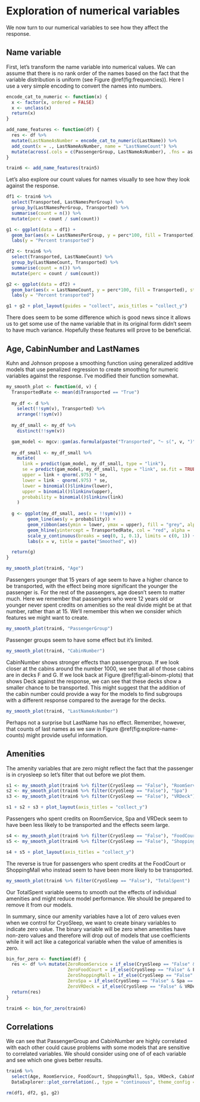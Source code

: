# Exploration of numerical variables {#chapter-5}
We now turn to our numerical variables to see how they affect the response.

## Name variable
First, let's transform the name variable into numerical values. We can assume that there is no rank order of the names based on the fact that the variable distribution is uniform (see Figure \@ref(fig:frequencies)). Here I use a very simple encoding to convert the names into numbers.
```r
encode_cat_to_numeric <- function(x) {
  x <- factor(x, ordered = FALSE)
  x <- unclass(x)
  return(x)
}

add_name_features <- function(df) {
  res <- df %>%
  mutate(LastNameAsNumber = encode_cat_to_numeric(LastName)) %>%
  add_count(x = ., LastNameAsNumber, name = "LastNameCount") %>%
  mutate(across(.cols = c(PassengerGroup, LastNameAsNumber), .fns = as.integer))
}

train6 <- add_name_features(train5)
```

Let's also explore our count values for names visually to see how they look against the response.

```r
df1 <- train6 %>%
  select(Transported, LastNamesPerGroup) %>%
  group_by(LastNamesPerGroup, Transported) %>%
  summarise(count = n()) %>%
  mutate(perc = count / sum(count))

g1 <- ggplot(data = df1) +
  geom_bar(aes(x = LastNamesPerGroup, y = perc*100, fill = Transported), stat = "identity") +
  labs(y = "Percent transported")

df2 <- train6 %>%
  select(Transported, LastNameCount) %>%
  group_by(LastNameCount, Transported) %>%
  summarise(count = n()) %>%
  mutate(perc = count / sum(count))

g2 <- ggplot(data = df2) +
  geom_bar(aes(x = LastNameCount, y = perc*100, fill = Transported), stat = "identity") +
  labs(y = "Percent transported")

g1 + g2 + plot_layout(guides = "collect", axis_titles = "collect_y")
```
There does seem to be some difference which is good news since it allows us to get some use of the name variable that in its original form didn't seem to have much variance. Hopefully these features will prove to be beneficial.

## Age, CabinNumber and LastNames
Kuhn and Johnson propose a smoothing function using generalized additive models that use penalized regression to create smoothing for numeric variables against the response. I've modified their function somewhat.
```r
my_smooth_plot <- function(d, v) {
  TransportedRate <- mean(d$Transported == "True")
  
  my_df <- d %>% 
    select(!!sym(v), Transported) %>%
    arrange(!!sym(v))
  
  my_df_small <- my_df %>%
    distinct(!!sym(v))

  gam_model <- mgcv::gam(as.formula(paste("Transported", "~ s(", v, ")")), data = my_df, family = binomial())
 
  my_df_small <- my_df_small %>%
    mutate(
      link = predict(gam_model, my_df_small, type = "link"),
      se = predict(gam_model, my_df_small, type = "link", se.fit = TRUE)$se.fit,
      upper = link + qnorm(.975) * se,
      lower = link - qnorm(.975) * se,
      lower = binomial()$linkinv(lower),
      upper = binomial()$linkinv(upper),
      probability = binomial()$linkinv(link)
    )
  
  g <- ggplot(my_df_small, aes(x = !!sym(v))) + 
        geom_line(aes(y = probability)) + 
        geom_ribbon(aes(ymin = lower, ymax = upper), fill = "grey", alpha = .5) + 
        geom_hline(yintercept = TransportedRate, col = "red", alpha = .8, lty = 4)  + 
        scale_y_continuous(breaks = seq(0, 1, 0.1), limits = c(0, 1)) +
        labs(x = v, title = paste("Smoothed", v))

  return(g)
}

my_smooth_plot(train6, "Age")
```

Passengers younger that 15 years of age seem to have a higher chance to be transported, with the effect being more significant the younger the passenger is. For the rest of the passengers, age doesn't seem to matter much. Here we remember that passengers who were 12 years old or younger never spent credits on amenities so the real divide might be at that number, rather than at 15. We'll remember this when we consider which features we might want to create.

```r
my_smooth_plot(train6, "PassengerGroup")
```

Passenger groups seem to have some effect but it's limited. 

```r
my_smooth_plot(train6, "CabinNumber")
```

CabinNumber shows stronger effects than passengergroup. If we look closer at the cabins around the number 1000, we see that all of those cabins are in decks F and G. If we look back at Figure \@ref(fig:all-binom-plots) that shows Deck against the response, we can see that these decks show a smaller chance to be transported. This might suggest that the addition of the cabin number could provide a way for the models to find subgroups with a different response compared to the average for the decks.

```r
my_smooth_plot(train6, "LastNameAsNumber")
```

Perhaps not a surprise but LastName has no effect. Remember, however, that counts of last names as we saw in Figure \@ref(fig:explore-name-counts) might provide useful information.

## Amenities
The amenity variables that are zero might reflect the fact that the passenger is in cryosleep so let's filter that out before we plot them.
```r
s1 <- my_smooth_plot(train6 %>% filter(CryoSleep == "False"), "RoomService")
s2 <- my_smooth_plot(train6 %>% filter(CryoSleep == "False"), "Spa")
s3 <- my_smooth_plot(train6 %>% filter(CryoSleep == "False"), "VRDeck")

s1 + s2 + s3 + plot_layout(axis_titles = "collect_y")
```

Passengers who spent credits on RoomService, Spa and VRDeck seem to have been less likely to be transported and the effects seem large.

```r
s4 <- my_smooth_plot(train6 %>% filter(CryoSleep == "False"), "FoodCourt")
s5 <- my_smooth_plot(train6 %>% filter(CryoSleep == "False"), "ShoppingMall")

s4 + s5 + plot_layout(axis_titles = "collect_y")
```

The reverse is true for passengers who spent credits at the FoodCourt or ShoppingMall who instead seem to have been more likely to be transported.

```r
my_smooth_plot(train6 %>% filter(CryoSleep == "False"), "TotalSpent")
```

Our TotalSpent variable seems to smooth out the effects of individual amenities and might reduce model performance. We should be prepared to remove it from our models.

In summary, since our amenity variables have a lot of zero values even when we control for CryoSleep, we want to create binary variables to indicate zero value. The binary variable will be zero when amenities have non-zero values and therefore will drop out of models that use coefficients while it will act like a categorical variable when the value of amenities is zero.

```r
bin_for_zero <- function(df) {
  res <- df %>% mutate(ZeroRoomService = if_else(CryoSleep == "False" & RoomService == 0, 1, 0),
                       ZeroFoodCourt = if_else(CryoSleep == "False" & FoodCourt == 0, 1, 0),
                       ZeroShoppingMall = if_else(CryoSleep == "False" & ShoppingMall == 0, 1, 0),
                       ZeroSpa = if_else(CryoSleep == "False" & Spa == 0, 1, 0),
                       ZeroVRDeck = if_else(CryoSleep == "False" & VRDeck == 0, 1, 0))
  return(res)
}

train6 <- bin_for_zero(train6)
```

## Correlations
We can see that PassengerGroup and CabinNumber are highly correlated with each other could cause problems with some models that are sensitive to correlated variables. We should consider using one of of each variable and see which one gives better results.
```r
train6 %>%
  select(Age, RoomService, FoodCourt, ShoppingMall, Spa, VRDeck, CabinNumber, LastNameAsNumber, PassengerGroup) %>%
  DataExplorer::plot_correlation(., type = "continuous", theme_config = list(axis.text.x = element_text(angle = 90)))
```

```r
rm(df1, df2, g1, g2)
```